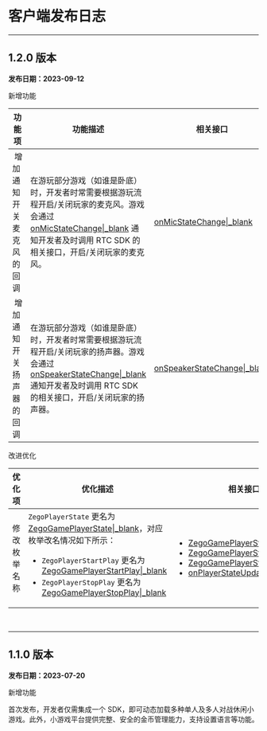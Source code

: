 # 客户端发布日志

- - -

## 1.2.0 版本

**发布日期：2023-09-12**

<p class="hthree">新增功能</p>

| 功能项  | 功能描述 | 相关接口 |
|-------|-------|-------|
|  增加通知开关麦克风的回调 | 在游玩部分游戏（如谁是卧底）时，开发者时常需要根据游玩流程开启/关闭玩家的麦克风。游戏会通过 [onMicStateChange\|_blank](@onMicStateChange) 通知开发者及时调用 RTC SDK 的相关接口，开启/关闭玩家的麦克风。 | [onMicStateChange\|_blank](@onMicStateChange) |
|  增加通知开关扬声器的回调 | 在游玩部分游戏（如谁是卧底）时，开发者时常需要根据游玩流程开启/关闭玩家的扬声器。游戏会通过 [onSpeakerStateChange\|_blank](@onSpeakerStateChange) 通知开发者及时调用 RTC SDK 的相关接口，开启/关闭玩家的扬声器。 | [onSpeakerStateChange\|_blank](@onSpeakerStateChange) |

<p class="hthree">改进优化</p>

| 优化项  | 优化描述 | 相关接口 |
| -----  | ---- | ----- |
| 修改枚举名称 | `ZegoPlayerState` 更名为 [ZegoGamePlayerState\|_blank](@-ZegoGamePlayerState)，对应枚举改名情况如下所示：<ul><li>`ZegoPlayerStartPlay` 更名为 [ZegoGamePlayerStartPlay\|_blank](@ZegoGamePlayerStartPlay)</li><li>`ZegoPlayerStopPlay` 更名为 [ZegoGamePlayerStopPlay\|_blank](@ZegoGamePlayerStopPlay)</li></ul>| <ul><li>[ZegoGamePlayerState\|_blank](@-ZegoGamePlayerState)</li><li>[ZegoGamePlayerStartPlay\|_blank](@ZegoGamePlayerStartPlay)</li><li>[ZegoGamePlayerStopPlay\|_blank](@ZegoGamePlayerStopPlay)</li><li>[onPlayerStateUpdate\|_blank](@onPlayerStateUpdate)</li></ul> |

<br />
<hr style="height:1px" />


## 1.1.0 版本

**发布日期：2023-07-20**

<p class="hthree">新增功能</p>

首次发布，开发者仅需集成一个 SDK，即可动态加载多种单人及多人对战休闲小游戏。此外，小游戏平台提供完整、安全的金币管理能力，支持设置语言等功能。
